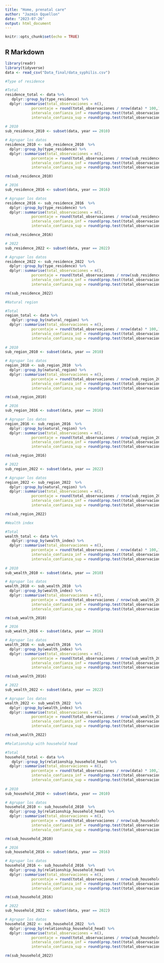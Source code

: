 ```yaml
---
title: "Home, prenatal care"
author: "Jazmín Qquellon"
date: "2023-07-26"
output: html_document
---
```


```r
knitr::opts_chunk$set(echo = TRUE)
```

## R Markdown

```r
library(readr)
library(tidyverse)
data <- read_csv("Data_final/data_syphilis.csv")
```


```r
#Type of residence

#Total
residence_total <- data %>%
   dplyr::group_by(type_residence) %>%
  dplyr::summarise(total_observaciones = n(),
            porcentaje = round(total_observaciones / nrow(data) * 100,1),
            intervalo_confianza_inf = round(prop.test(total_observaciones, nrow(data), conf.level = 0.95)$conf.int[1] * 100,1),
            intervalo_confianza_sup = round(prop.test(total_observaciones, nrow(data), conf.level = 0.95)$conf.int[2] * 100,1))
  
# 2010
sub_residence_2010 <- subset(data, year == 2010)

# Agrupar los datos
residence_2010 <- sub_residence_2010  %>%
  dplyr::group_by(type_residence) %>%
  dplyr::summarise(total_observaciones = n(),
            porcentaje = round(total_observaciones / nrow(sub_residence_2010) * 100,1),
            intervalo_confianza_inf = round(prop.test(total_observaciones, nrow(sub_residence_2010), conf.level = 0.95)$conf.int[1] * 100,1),
            intervalo_confianza_sup = round(prop.test(total_observaciones, nrow(sub_residence_2010), conf.level = 0.95)$conf.int[2] * 100,1))

rm(sub_residence_2010)

# 2016
sub_residence_2016 <- subset(data, year == 2016)

# Agrupar los datos 
residence_2016 <- sub_residence_2016  %>%
  dplyr::group_by(type_residence) %>%
  dplyr::summarise(total_observaciones = n(),
            porcentaje = round(total_observaciones / nrow(sub_residence_2016) * 100,1),
            intervalo_confianza_inf = round(prop.test(total_observaciones, nrow(sub_residence_2016), conf.level = 0.95)$conf.int[1] * 100,1),
            intervalo_confianza_sup = round(prop.test(total_observaciones, nrow(sub_residence_2016), conf.level = 0.95)$conf.int[2] * 100,1))

rm(sub_residence_2016)

# 2022
sub_residence_2022 <- subset(data, year == 2022)

# Agrupar los datos
residence_2022 <- sub_residence_2022  %>%
  dplyr::group_by(type_residence) %>%
  dplyr::summarise(total_observaciones = n(),
            porcentaje = round(total_observaciones / nrow(sub_residence_2022) * 100,1),
            intervalo_confianza_inf = round(prop.test(total_observaciones, nrow(sub_residence_2022), conf.level = 0.95)$conf.int[1] * 100,1),
            intervalo_confianza_sup = round(prop.test(total_observaciones, nrow(sub_residence_2022), conf.level = 0.95)$conf.int[2] * 100,1))

rm(sub_residence_2022)

```

```r
#Natural region

#Total
region_total <- data %>%
   dplyr::group_by(natural_region) %>%
  dplyr::summarise(total_observaciones = n(),
            porcentaje = round(total_observaciones / nrow(data) * 100,1),
            intervalo_confianza_inf = round(prop.test(total_observaciones, nrow(data), conf.level = 0.95)$conf.int[1] * 100,1),
            intervalo_confianza_sup = round(prop.test(total_observaciones, nrow(data), conf.level = 0.95)$conf.int[2] * 100,1))
  
# 2010
sub_region_2010 <- subset(data, year == 2010)

# Agrupar los datos
region_2010 <- sub_region_2010  %>%
  dplyr::group_by(natural_region) %>%
  dplyr::summarise(total_observaciones = n(),
            porcentaje = round(total_observaciones / nrow(sub_region_2010) * 100,1),
            intervalo_confianza_inf = round(prop.test(total_observaciones, nrow(sub_region_2010), conf.level = 0.95)$conf.int[1] * 100,1),
            intervalo_confianza_sup = round(prop.test(total_observaciones, nrow(sub_region_2010), conf.level = 0.95)$conf.int[2] * 100,1))

rm(sub_region_2010)

# 2016
sub_region_2016 <- subset(data, year == 2016)

# Agrupar los datos
region_2016 <- sub_region_2016  %>%
  dplyr::group_by(natural_region) %>%
  dplyr::summarise(total_observaciones = n(),
            porcentaje = round(total_observaciones / nrow(sub_region_2016) * 100,1),
            intervalo_confianza_inf = round(prop.test(total_observaciones, nrow(sub_region_2016), conf.level = 0.95)$conf.int[1] * 100,1),
            intervalo_confianza_sup = round(prop.test(total_observaciones, nrow(sub_region_2016), conf.level = 0.95)$conf.int[2] * 100,1))

rm(sub_region_2016)

# 2022
sub_region_2022 <- subset(data, year == 2022)

# Agrupar los datos
region_2022 <- sub_region_2022  %>%
  dplyr::group_by(natural_region) %>%
  dplyr::summarise(total_observaciones = n(),
            porcentaje = round(total_observaciones / nrow(sub_region_2022) * 100,1),
            intervalo_confianza_inf = round(prop.test(total_observaciones, nrow(sub_region_2022), conf.level = 0.95)$conf.int[1] * 100,1),
            intervalo_confianza_sup = round(prop.test(total_observaciones, nrow(sub_region_2022), conf.level = 0.95)$conf.int[2] * 100,1))

rm(sub_region_2022)
```

```r
#Wealth index

#Total
wealth_total <- data %>%
   dplyr::group_by(wealth_index) %>%
  dplyr::summarise(total_observaciones = n(),
            porcentaje = round(total_observaciones / nrow(data) * 100,1),
            intervalo_confianza_inf = round(prop.test(total_observaciones, nrow(data), conf.level = 0.95)$conf.int[1] * 100,1),
            intervalo_confianza_sup = round(prop.test(total_observaciones, nrow(data), conf.level = 0.95)$conf.int[2] * 100,1))
  
# 2010
sub_wealth_2010 <- subset(data, year == 2010)

# Agrupar los datos
wealth_2010 <- sub_wealth_2010  %>%
  dplyr::group_by(wealth_index) %>%
  dplyr::summarise(total_observaciones = n(),
            porcentaje = round(total_observaciones / nrow(sub_wealth_2010) * 100,1),
            intervalo_confianza_inf = round(prop.test(total_observaciones, nrow(sub_wealth_2010), conf.level = 0.95)$conf.int[1] * 100,1),
            intervalo_confianza_sup = round(prop.test(total_observaciones, nrow(sub_wealth_2010), conf.level = 0.95)$conf.int[2] * 100,1))

rm(sub_wealth_2010)

# 2016
sub_wealth_2016 <- subset(data, year == 2016)

# Agrupar los datos 
wealth_2016 <- sub_wealth_2016  %>%
  dplyr::group_by(wealth_index) %>%
  dplyr::summarise(total_observaciones = n(),
            porcentaje = round(total_observaciones / nrow(sub_wealth_2016) * 100,1),
            intervalo_confianza_inf = round(prop.test(total_observaciones, nrow(sub_wealth_2016), conf.level = 0.95)$conf.int[1] * 100,1),
            intervalo_confianza_sup = round(prop.test(total_observaciones, nrow(sub_wealth_2016), conf.level = 0.95)$conf.int[2] * 100,1))

rm(sub_wealth_2016)

# 2022
sub_wealth_2022 <- subset(data, year == 2022)

# Agrupar los datos 
wealth_2022 <- sub_wealth_2022  %>%
  dplyr::group_by(wealth_index) %>%
  dplyr::summarise(total_observaciones = n(),
            porcentaje = round(total_observaciones / nrow(sub_wealth_2022) * 100,1),
            intervalo_confianza_inf = round(prop.test(total_observaciones, nrow(sub_wealth_2022), conf.level = 0.95)$conf.int[1] * 100,1),
            intervalo_confianza_sup = round(prop.test(total_observaciones, nrow(sub_wealth_2022), conf.level = 0.95)$conf.int[2] * 100,1))

rm(sub_wealth_2022)
```

```r
#Relationship with household head

#Total
household_total <- data %>%
   dplyr::group_by(relationship_household_head) %>%
  dplyr::summarise(total_observaciones = n(),
            porcentaje = round(total_observaciones / nrow(data) * 100,1),
            intervalo_confianza_inf = round(prop.test(total_observaciones, nrow(data), conf.level = 0.95)$conf.int[1] * 100,1),
            intervalo_confianza_sup = round(prop.test(total_observaciones, nrow(data), conf.level = 0.95)$conf.int[2] * 100,1))
  
# 2010
sub_household_2010 <- subset(data, year == 2010)

# Agrupar los datos 
household_2010 <- sub_household_2010  %>%
  dplyr::group_by(relationship_household_head) %>%
  dplyr::summarise(total_observaciones = n(),
            porcentaje = round(total_observaciones / nrow(sub_household_2010) * 100,1),
            intervalo_confianza_inf = round(prop.test(total_observaciones, nrow(sub_household_2010), conf.level = 0.95)$conf.int[1] * 100,1),
            intervalo_confianza_sup = round(prop.test(total_observaciones, nrow(sub_household_2010), conf.level = 0.95)$conf.int[2] * 100,1))

rm(sub_household_2010)

# 2016
sub_household_2016 <- subset(data, year == 2016)

# Agrupar los datos 
household_2016 <- sub_household_2016  %>%
  dplyr::group_by(relationship_household_head) %>%
  dplyr::summarise(total_observaciones = n(),
            porcentaje = round(total_observaciones / nrow(sub_household_2016) * 100,1),
            intervalo_confianza_inf = round(prop.test(total_observaciones, nrow(sub_household_2016), conf.level = 0.95)$conf.int[1] * 100,1),
            intervalo_confianza_sup = round(prop.test(total_observaciones, nrow(sub_household_2016), conf.level = 0.95)$conf.int[2] * 100,1))

rm(sub_household_2016)

# 2022
sub_household_2022 <- subset(data, year == 2022)

# Agrupar los datos
household_2022 <- sub_household_2022  %>%
  dplyr::group_by(relationship_household_head) %>%
  dplyr::summarise(total_observaciones = n(),
            porcentaje = round(total_observaciones / nrow(sub_household_2022) * 100,1),
            intervalo_confianza_inf = round(prop.test(total_observaciones, nrow(sub_household_2022), conf.level = 0.95)$conf.int[1] * 100,1),
            intervalo_confianza_sup = round(prop.test(total_observaciones, nrow(sub_household_2022), conf.level = 0.95)$conf.int[2] * 100,1))

rm(sub_household_2022)
```

